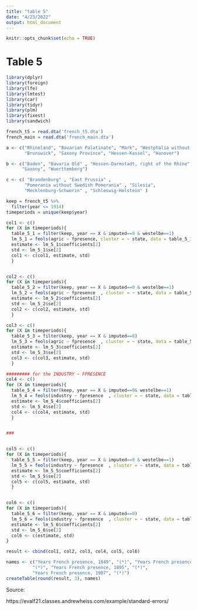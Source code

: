 ```yaml
---
title: "table 5"
date: "4/23/2022"
output: html_document
---
```


```r
knitr::opts_chunk$set(echo = TRUE)
```

# Table 5

```r
library(dplyr)
library(foreign)
library(lfe)
library(lmtest)
library(car)
library(tidyr)
library(plm)
library(fixest)
library(sandwich)

french_t5 = read.dta('french_t5.dta')
french_main = read.dta('french_main.dta')

a <- c("Rhineland", "Bavarian Palatinate", "Mark", "Westphalia without Mark",
       "Brunswick", "Saxony Province", "Hessen-Kassel", "Hanover")

b <- c("Baden", "Bavaria Old" , "Hessen-Darmstadt, right of the Rhine", 
      "Saxony", "Wuerttemberg")

c <- c( "Brandenburg" , "East Prussia" , 
       "Pomerania without Swedish Pomerania" , "Silesia",  
       "Mecklenburg-Schwerin" , "Schleswig-Holstein" )

keep = french_t5 %>%
  filter(year <= 1914)
timeperiods = unique(keep$year)

col1 <- c()
for (X in timeperiods){
  table_5_1 = filter(keep, year == X & imputed==0 & westelbe==1)
  lm_5_1 = feols(agric ~ fpresence, cluster = ~ state, data = table_5_1, weights = table_5_1$pop1849)
  estimate <- lm_5_1$coefficients[2]
  std <- lm_5_1$se[2]
  col1 <- c(col1, estimate, std)
  }


col2 <- c()
for (X in timeperiods){
  table_5_2 = filter(keep, year == X & imputed==0 & westelbe==1)
  lm_5_2 = feols(agric ~ fpresence  , cluster = ~ state, data = table_5_2 )
  estimate <- lm_5_2$coefficients[2]
  std <- lm_5_2$se[2]
  col2 <- c(col2, estimate, std)
  }

col3 <- c()
for (X in timeperiods){
  table_5_3 = filter(keep, year == X & imputed==0)
  lm_5_3 = feols(agric ~ fpresence  , cluster = ~ state, data = table_5_3, weights = table_5_3$pop1849)
  estimate <- lm_5_3$coefficients[2]
  std <- lm_5_3$se[2]
  col3 <- c(col3, estimate, std)
  }

######### for the INDUSTRY ~ FPRESENCE
col4 <- c()
for (X in timeperiods){
  table_5_4 = filter(keep, year == X & imputed==0& westelbe==1)
  lm_5_4 = feols(industry ~ fpresence  , cluster = ~ state, data = table_5_4 , weights = table_5_4$pop1849)
  estimate <- lm_5_4$coefficients[2]
  std <- lm_5_4$se[2]
  col4 <- c(col4, estimate, std)
  }


###


col5 <- c()
for (X in timeperiods){
  table_5_5 = filter(keep, year == X & imputed==0 & westelbe==1)
  lm_5_5 = feols(industry ~ fpresence  , cluster = ~ state, data = table_5_5 )
  estimate <- lm_5_5$coefficients[2]
  std <- lm_5_5$se[2]
  col5 <- c(col5, estimate, std)
  }


col6 <- c()
for (X in timeperiods){
  table_5_6 = filter(keep, year == X & imputed==0)
  lm_5_6 = feols(industry ~ fpresence  , cluster = ~ state, data = table_5_6 , weights = table_5_6$pop1849)
  estimate <- lm_5_6$coefficients[2]
  std <- lm_5_6$se[2]
  col6 <- c(estimate, std)
}

result <- cbind(col1, col2, col3, col4, col5, col6)
```

```r
names <- c("Years French presence, 1849", "(*)", "Years French presence, 1882",
          "(*)", "Years French presence, 1895", "(*)", 
          "Years French presence, 1907", "(*)")
createTable(round(result, 3), names)
```



Source:

https://evalf21.classes.andrewheiss.com/example/standard-errors/

